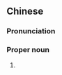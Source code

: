 ==Chinese==
{{zh-forms|s=加国}}

===Pronunciation===
{{zh-pron
|m=Jiāguó
|c=gaa1 gwok3
|cat=pn
}}

===Proper noun===
{{zh-proper noun}}

# {{zh-short|加拿大|Canada}}

{{zh-cat|Countries}}